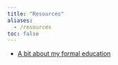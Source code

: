 ```yaml
---
title: "Resources"
aliases: 
  - /resources
toc: false
---
```



* [A bit about my formal education](education.qmd)